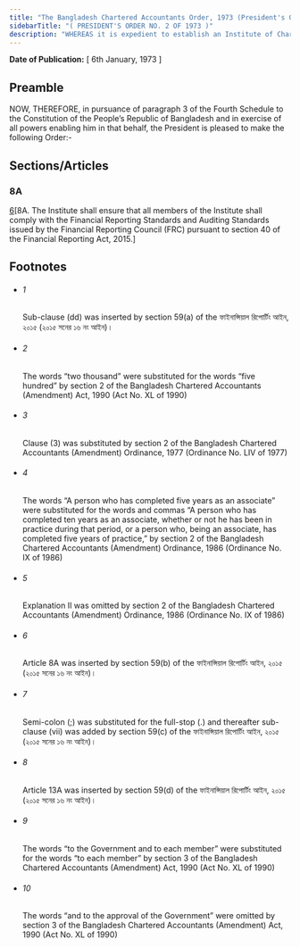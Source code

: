 ```yaml
---
title: "The Bangladesh Chartered Accountants Order, 1973 (President's Order)"
sidebarTitle: "( PRESIDENT'S ORDER NO. 2 OF 1973 )"
description: "WHEREAS it is expedient to establish an Institute of Chartered Accountants in Bangladesh for the purpose of regulating the profession of accountants and for matters connected therewith;"
---
```


**Date of Publication:** [ 6th January, 1973 ]

## Preamble

NOW, THEREFORE, in pursuance of paragraph 3 of the Fourth Schedule to the Constitution of the People’s Republic of Bangladesh and in exercise of all powers enabling him in that behalf, the President is pleased to make the following Order:-

## Sections/Articles

### 8A

[6](1)[8A. The Institute shall ensure that all members of the Institute shall comply with the Financial Reporting Standards and Auditing Standards issued by the Financial Reporting Council (FRC) pursuant to section 40 of the Financial Reporting Act, 2015.]

## Footnotes

- ###### 1

  Sub-clause (dd) was inserted by section 59(a) of the ফাইনান্সিয়াল রিপোর্টিং আইন, ২০১৫ (২০১৫ সনের ১৬ নং আইন)।

- ###### 2

  The words “two thousand” were substituted for the words “five hundred” by section 2 of the Bangladesh Chartered Accountants (Amendment) Act, 1990 (Act No. XL of 1990)

- ###### 3

  Clause (3) was substituted by section 2 of the Bangladesh Chartered Accountants (Amendment) Ordinance, 1977 (Ordinance No. LIV of 1977)

- ###### 4

  The words “A person who has completed five years as an associate” were substituted for the words and commas “A person who has completed ten years as an associate, whether or not he has been in practice during that period, or a person who, being an associate, has completed five years of practice,” by section 2 of the Bangladesh Chartered Accountants (Amendment) Ordinance, 1986 (Ordinance No. IX of 1986)

- ###### 5

  Explanation II was omitted by section 2 of the Bangladesh Chartered Accountants (Amendment) Ordinance, 1986 (Ordinance No. IX of 1986)

- ###### 6

  Article 8A was inserted by section 59(b) of the ফাইনান্সিয়াল রিপোর্টিং আইন, ২০১৫ (২০১৫ সনের ১৬ নং আইন)।

- ###### 7

  Semi-colon (;) was substituted for the full-stop (.) and thereafter sub-clause (vii) was added by section 59(c) of the ফাইনান্সিয়াল রিপোর্টিং আইন, ২০১৫ (২০১৫ সনের ১৬ নং আইন)।

- ###### 8

  Article 13A was inserted by section 59(d) of the ফাইনান্সিয়াল রিপোর্টিং আইন, ২০১৫ (২০১৫ সনের ১৬ নং আইন)।

- ###### 9

  The words “to the Government and to each member” were substituted for the words “to each member” by section 3 of the Bangladesh Chartered Accountants (Amendment) Act, 1990 (Act No. XL of 1990)

- ###### 10

  The words “and to the approval of the Government” were omitted by section 3 of the Bangladesh Chartered Accountants (Amendment) Act, 1990 (Act No. XL of 1990)
